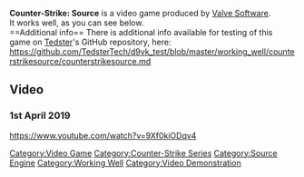 <strong>Counter-Strike: Source</strong> is a video game produced by [[Valve Software]].
<br />
It works well, as you can see below.
<br />
==Additional info==
There is additional info available for testing of this game on [[User:Tedster|Tedster]]'s GitHub repository, here:
<br />
https://github.com/TedsterTech/d9vk_test/blob/master/working_well/counterstrikesource/counterstrikesource.md

==Video==
===1st April 2019===
<youtube>https://www.youtube.com/watch?v=9Xf0kiODqv4</youtube>

[[Category:Video Game]]
[[Category:Counter-Strike Series]]
[[Category:Source Engine]]
[[Category:Working Well]]
[[Category:Video Demonstration]]
